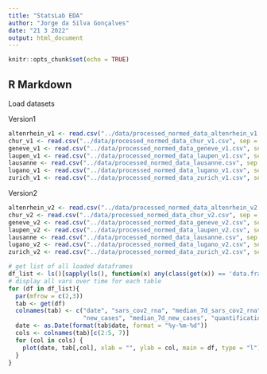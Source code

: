 ```yaml
---
title: "StatsLab EDA"
author: "Jorge da Silva Gonçalves"
date: "21 3 2022"
output: html_document
---
```


```r
knitr::opts_chunk$set(echo = TRUE)
```

## R Markdown

Load datasets

Version1
```r
altenrhein_v1 <- read.csv("../data/processed_normed_data_altenrhein_v1.csv", sep = ";")
chur_v1 <- read.csv("../data/processed_normed_data_chur_v1.csv", sep = ";")
geneve_v1 <- read.csv("../data/processed_normed_data_geneve_v1.csv", sep = ";")
laupen_v1 <- read.csv("../data/processed_normed_data_laupen_v1.csv", sep = ";")
lausanne <- read.csv("../data/processed_normed_data_lausanne.csv", sep = ";")
lugano_v1 <- read.csv("../data/processed_normed_data_lugano_v1.csv", sep = ";")
zurich_v1 <- read.csv("../data/processed_normed_data_zurich_v1.csv", sep = ";")
```


Version2 
```r
altenrhein_v2 <- read.csv("../data/processed_normed_data_altenrhein_v2.csv", sep = ";")
chur_v2 <- read.csv("../data/processed_normed_data_chur_v2.csv", sep = ";")
geneve_v2 <- read.csv("../data/processed_normed_data_geneve_v2.csv", sep = ";")
laupen_v2 <- read.csv("../data/processed_normed_data_laupen_v2.csv", sep = ";")
lausanne <- read.csv("../data/processed_normed_data_lausanne.csv", sep = ";")
lugano_v2 <- read.csv("../data/processed_normed_data_lugano_v2.csv", sep = ";")
zurich_v2 <- read.csv("../data/processed_normed_data_zurich_v2.csv", sep = ";")
```



```r
# get list of all loaded dataframes
df_list <- ls()[sapply(ls(), function(x) any(class(get(x)) == 'data.frame'))]
# display all vars over time for each table
for (df in df_list){
  par(mfrow = c(2,3))
  tab <- get(df)
  colnames(tab) <- c("date", "sars_cov2_rna", "median_7d_sars_cov2_rna",
                     "new_cases", "median_7d_new_cases", "quantification_flag", "flow")
  date <- as.Date(format(tab$date, format = "%y-%m-%d"))
  cols <- colnames(tab)[c(2:5, 7)]
  for (col in cols) {
    plot(date, tab[,col], xlab = "", ylab = col, main = df, type = "l")
  }
}

```


```r

```


```r

```


```r

```

